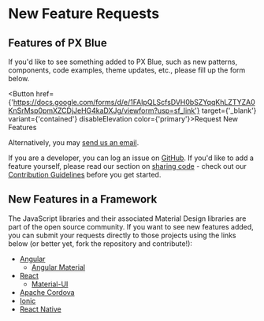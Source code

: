 
# New Feature Requests

## Features of PX Blue

If you'd like to see something added to PX Blue, such as new patterns, components, code examples, theme updates, etc., please fill up the form below. 

<Button href={'https://docs.google.com/forms/d/e/1FAIpQLScfsDVH0bSZYqqKhLZTYZA0KnSrMsp0pmXZCDjJeHG4kaDXJg/viewform?usp=sf_link'} target={'_blank'} variant={'contained'} disableElevation color={'primary'}>Request New Features</Button>

<div style={{height: '1em'}}></div>

Alternatively, you may [send us an email](/community/contactus). 

If you are a developer, you can log an issue on [GitHub](https://github.com/pxblue). If you'd like to add a feature yourself, please read our section on [sharing code](/community/sharing) - check out our [Contribution Guidelines](https://github.com/pxblue/.github/blob/master/CONTRIBUTING.md) before you get started.

## New Features in a Framework

The JavaScript libraries and their associated Material Design libraries are part of the open source community. If you want to see new features added, you can submit your requests directly to those projects using the links below (or better yet, fork the repository and contribute!):

-   [Angular](https://github.com/angular/angular/issues)
    -   [Angular Material](https://github.com/angular/material2/issues)
-   [React](https://github.com/facebook/react/issues)
    -   [Material-UI](https://github.com/mui-org/material-ui/issues)
-   [Apache Cordova](https://github.com/apache/cordova/issues)
-   [Ionic](https://github.com/ionic-team/ionic/issues)
-   [React Native](https://github.com/facebook/react-native/issues)
